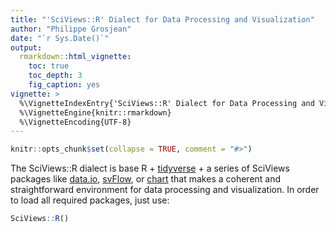 ```yaml
---
title: "'SciViews::R' Dialect for Data Processing and Visualization"
author: "Philippe Grosjean"
date: "`r Sys.Date()`"
output:
  rmarkdown::html_vignette:
    toc: true
    toc_depth: 3
    fig_caption: yes
vignette: >
  %\VignetteIndexEntry{'SciViews::R' Dialect for Data Processing and Visualization}
  %\VignetteEngine{knitr::rmarkdown}
  %\VignetteEncoding{UTF-8}
---
```


```r
knitr::opts_chunk$set(collapse = TRUE, comment = "#>")
```

The SciViews::R dialect is base R + [tidyverse](https://www.tidyverse.org) + a series of SciViews packages like [data.io](https://www.sciviews.org/data.io/), [svFlow](https://www.sciviews.org/svFlow/), or [chart](https://www.sciviews.org/chart/) that makes a coherent and straightforward environment for data processing and visualization. In order to load all required packages, just use:

```r
SciViews::R()
```
